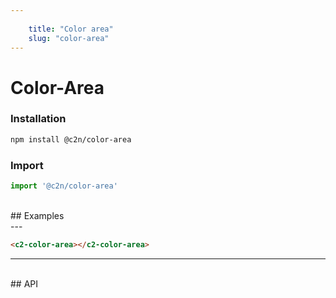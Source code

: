 ```yaml
---
    
    title: "Color area"
    slug: "color-area"
---
```




# Color-Area

### Installation

```bash tag=CodeBlock
npm install @c2n/color-area
```

### Import

```typescript tag=CodeBlock
import '@c2n/color-area'
```

<br />
## Examples
<br />
---

```html tag=MdxCodeBlock,compack=true,component=c2-color-area
<c2-color-area></c2-color-area>
```

---

<br />
## API

<ApiTable componentTag="c2-color-area"></ApiTable>
